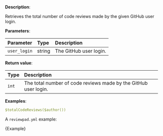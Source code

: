 
**Description**:

Retrieves the total number of code reviews made by the given GitHub user login.

**Parameters**:

| Parameter    | Type   | Description            |
| :----------- | :----- | :--------------------- |
| `user_login` | string | The GitHub user login. |

**Return value**:

| Type  | Description                                                     |
| :---- | :-------------------------------------------------------------- |
| `int` | The total number of code reviews made by the GitHub user login. |

**Examples**:

```yml
$totalCodeReviews($author())
```

A `reviewpad.yml` example:

<CodeBlock language="yml" title="reviewpad.yml">{Example}</CodeBlock>
